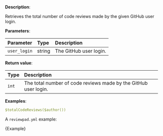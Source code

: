 
**Description**:

Retrieves the total number of code reviews made by the given GitHub user login.

**Parameters**:

| Parameter    | Type   | Description            |
| :----------- | :----- | :--------------------- |
| `user_login` | string | The GitHub user login. |

**Return value**:

| Type  | Description                                                     |
| :---- | :-------------------------------------------------------------- |
| `int` | The total number of code reviews made by the GitHub user login. |

**Examples**:

```yml
$totalCodeReviews($author())
```

A `reviewpad.yml` example:

<CodeBlock language="yml" title="reviewpad.yml">{Example}</CodeBlock>
